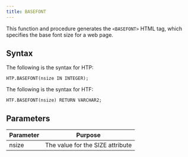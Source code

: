 ```yaml
---
title: BASEFONT
---
```


This function and procedure generates the `<BASEFONT>` HTML tag, which specifies the base font size for a web page.

## Syntax

The following is the syntax for HTP:

```     
HTP.BASEFONT(nsize IN INTEGER);
```

The following is the syntax for HTF:

```
HTF.BASEFONT(nsize) RETURN VARCHAR2;
```

## Parameters 

| Parameter | Purpose  |
| --------- | -------- |
| nsize | The value for the SIZE attribute |
